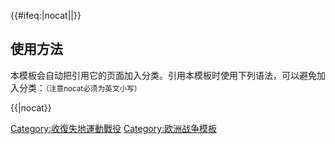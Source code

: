 {{Campaignbox
|name=Campaignbox 收復失地運動
|title=[[收復失地運動]]
|listclass = hlist
|state = collapsed
|battles=
;8世紀的衝突
* [[科瓦東加戰役|科瓦東加]]
* [[隆塞斯瓦耶斯隘口戰役 (778年)|第一次隆塞斯瓦耶斯隘口]]
* [[布比亞河戰役|布比亞河]]
* [[盧托斯戰役|盧托斯]]
* {{link-en|巴比亚战役|Battle of Las Babias|巴比亚}}
* [[基罗斯河战役|基罗斯河]]
* [[纳隆河战役|纳隆河]]
* [[奥维耶多战役|奥维耶多]]
;9世紀的衝突
* [[潘科博戰役 (816年)|潘科博]]
* {{link-en|隆塞斯瓦耶斯隘口战役 (824年)|Battle of Roncevaux Pass (824)|第二次隆塞斯瓦耶斯隘口}}
* [[克拉維霍戰役|克拉維霍]]
* [[阿貝達戰役 (851年)|阿貝達]]
* [[瓜達拉塞提戰役|瓜達拉塞提]]
* [[蒙特拉圖塞戰役|蒙特拉圖塞]]
* [[莫奎拉戰役|莫奎拉]]
* [[波尔沃拉里亚战役|波尔沃拉里亚]]
* {{link-en|第一次塞略里戈战役|First Battle of Cellorigo|第一次塞略里戈}}
* {{link-en|第二次塞略里戈战役|Second Battle of Cellorigo|第二次塞略里戈}}
* {{link-en|突袭巴塞罗那 (897年)|Raid of 897 against Barcelona|巴塞罗那}}
;10世紀的衝突
* {{link-en|萨莫拉战役|Day of Zamora|萨莫拉}}
* {{link-en|突袭帕拉斯和里瓦戈萨 (904年)|Raid of 904 in Pallars and Ribagorza}}
* {{link-en|圣埃斯特万德戈尔马斯战役 (917年)|Battle of San Esteban de Gormaz (917)|第一次圣埃斯特万德戈尔马斯}}
* [[圣埃斯特万德戈尔马斯战役 (919年)|第二次圣埃斯特万德戈尔马斯]]
* {{link-en|瓦德胡恩克拉戰役|Battle of Valdejunquera|瓦德胡恩克拉}}
* {{link-en|阿蘭迪克戰役|Battle of Alhandic|阿蘭迪克}}
* {{link-en|西曼卡斯戰役|Battle of Simancas|西曼卡斯}}
* {{link-en|埃斯特尔库埃尔战役|Battle of Estercuel|埃斯特尔库埃尔}}
* {{link-en|托雷維森特戰役|Battle of Torrevicente|托雷維森特}}
* {{link-en|鲁埃达战役|Battle of Rueda|鲁埃达}}
;11世紀的衝突
* [[色維拉戰役|色維拉]]
* [[卡拉塔涅索戰役|卡拉塔涅索]]
* [[托拉戰役|托拉]]
* [[阿貝薩戰役|阿貝薩]]
* [[阿克巴特-巴克爾戰役|阿克巴特-巴克爾]]
* [[格勞斯戰役|格勞斯]]
* [[塔馬龍戰役|塔馬龍]]
* [[巴巴斯楚戰爭|巴巴斯楚]]
* [[帕特納戰役|帕特納]]
* [[亞安塔達戰役|亞安塔達]]
* [[哥佩赫拉戰役|哥佩赫拉]]
* [[卡布拉戰役|卡布拉]]
* [[皮耶德拉皮薩達戰役|皮耶德拉皮薩達]]
* [[摩雷亞戰役|摩雷亞]]
* [[萨拉卡战役|薩格拉哈斯]]
* [[阿科拉斯戰役|阿科拉斯]]
* [[拜倫戰役|拜倫]]
* [[康蘇厄格拉戰役|康蘇厄格拉]]
* [[烏克雷斯戰役 (1108年)|烏克雷斯]]
* [[古坦達戰役|古坦達]]
* [[弗拉加戰役|弗拉加]]
* [[奥里基战役|歐里基]]
* [[歐雷哈之圍|歐雷哈]]
* [[蒙帖爾戰役 (1143年)|蒙帖爾]]
* [[征服桑塔林|第一次桑塔林]]
* [[里斯本之圍|里斯本]]
* [[桑塔林之圍 (1184年)|第二次桑塔林]]
* [[阿拉科斯戰役|阿拉科斯]]
;13世紀的衝突
* [[達穆斯之圍|達穆斯]]
* [[拉斯納瓦斯托洛薩戰役|拉斯納瓦斯托洛薩]]
* [[哈恩之圍 (1225年)|第一次哈恩]]
* [[征服馬約卡|馬約卡]]
* [[波托皮戰役|波托皮]]
* [[哈恩之圍 (1230年)|第二次哈恩]]
* [[赫雷斯戰役|赫雷斯]]
* [[布里亞納之圍|布里亞納]]
* [[埃爾普伊格戰役|埃爾普伊格]]
* [[哈恩之圍 (1245-46年)|第三次哈恩]]
* [[塞維亞之圍|塞維亞]]
* [[厄希哈戰役 (1275年)|厄希哈]]
* [[阿赫西拉斯戰役 (1278年)|第一次阿赫西拉斯]]
* [[阿赫西拉斯之圍 (1278年)|第二次阿赫西拉斯]]
* [[摩克林戰役 (1280年)|摩克林]]
* [[伊斯納約斯戰役|伊斯納約斯]]
;14世紀的衝突
* [[第一次直布羅陀之圍|第一次直布羅陀]]
* [[阿赫西拉斯之圍 (1309年)|第三次阿赫西拉斯]]
* [[第二次直布羅陀之圍|第二次直布羅陀]]
* [[特巴戰役|特巴]]
* [[薩拉多河戰役|薩拉多河]]
* [[艾斯特波納戰役|艾斯特波納]]
* [[阿赫西拉斯之圍 (1342年–1344年)|第四次阿赫西拉斯]]
* [[利努艾薩戰役|利努艾薩]]
* [[阿赫西拉斯之圍 (1369年)|第五次阿赫西拉斯]]
* [[科耶哈雷斯戰役|科耶哈雷斯]]
* [[伊格盧艾拉戰役|伊格盧艾拉]]
* [[阿波喬內斯戰役|阿波喬內斯]]
* {{le|馬拉加之圍 (1487年)|Siege of Málaga (1487)|馬拉加}}
* [[格拉納達戰爭|格拉納達]]
}}<includeonly>{{#ifeq:{{{1}}}|nocat||[[Category:收復失地運動戰役]]}}</includeonly><noinclude>

== 使用方法 ==
本模板会自动把引用它的页面加入分类。引用本模板时使用下列语法，可以避免加入分类：<small>（注意nocat必须为英文小写）</small>
 
<nowiki>{{</nowiki>{{PAGENAME}}<nowiki>|nocat}}</nowiki>

[[Category:收復失地運動戰役| ]]
[[Category:欧洲战争模板]]
</noinclude>